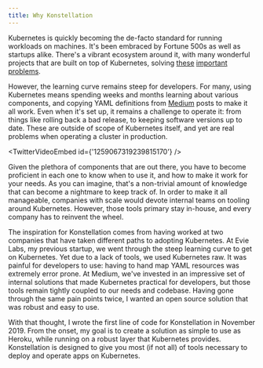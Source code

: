 ```yaml
---
title: Why Konstellation
---
```




Kubernetes is quickly becoming the de-facto standard for running workloads on machines. It's been embraced by Fortune 500s as well as startups alike. There's a vibrant ecosystem around it, with many wonderful projects that are built on top of Kubernetes, solving [these](https://github.com/kubernetes/autoscaler) [important](https://istio.io/) [problems](https://prometheus.io/).

However, the learning curve remains steep for developers. For many, using Kubernetes means spending weeks and months learning about various components, and copying YAML definitions from [Medium](https://medium.com) posts to make it all work. Even when it's set up, it remains a challenge to operate it: from things like rolling back a bad release, to keeping software versions up to date. These are outside of scope of Kubernetes itself, and yet are real problems when operating a cluster in production.

<TwitterVideoEmbed
  id={'1259067319239815170'}
/>

Given the plethora of components that are out there, you have to become proficient in each one to know when to use it, and how to make it work for your needs. As you can imagine, that's a non-trivial amount of knowledge that can become a nightmare to keep track of. In order to make it all manageable, companies with scale would devote internal teams on tooling around Kubernetes. However, those tools primary stay in-house, and every company has to reinvent the wheel.

The inspiration for Konstellation comes from having worked at two companies that have taken different paths to adopting Kubernetes. At Evie Labs, my previous startup, we went through the steep learning curve to get on Kubernetes. Yet due to a lack of tools, we used Kubernetes raw. It was painful for developers to use: having to hand map YAML resources was extremely error prone. At Medium, we've invested in an impressive set of internal solutions that made Kubernetes practical for developers, but those tools remain tightly coupled to our needs and codebase. Having gone through the same pain points twice, I wanted an open source solution that was robust and easy to use.

With that thought, I wrote the first line of code for Konstellation in November 2019. From the onset, my goal is to create a solution as simple to use as Heroku, while running on a robust layer that Kubernetes provides. Konstellation is designed to give you most (if not all) of tools necessary to deploy and operate apps on Kubernetes.
